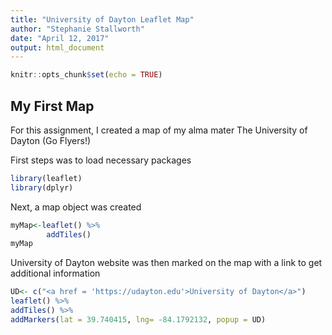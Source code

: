 ---
title: "University of Dayton Leaflet Map"
author: "Stephanie Stallworth"
date: "April 12, 2017"
output: html_document
---

```{r setup, include=FALSE}
knitr::opts_chunk$set(echo = TRUE)
```

## My First Map
For this assignment, I created a map of my alma mater The University of Dayton (Go Flyers!)

First steps was to load necessary packages
```{r, warning = FALSE, message =FALSE }
library(leaflet)
library(dplyr)

```

Next, a map object was created

```{r, eval = FALSE}

myMap<-leaflet() %>% 
        addTiles()
myMap
```

University of Dayton website was then marked on the map with a link to get additional information
```{r}
UD<- c("<a href = 'https://udayton.edu'>University of Dayton</a>") 
leaflet() %>% 
addTiles() %>% 
addMarkers(lat = 39.740415, lng= -84.1792132, popup = UD)
```



